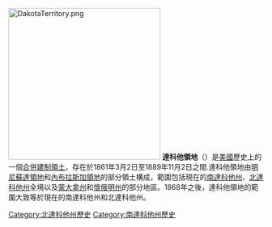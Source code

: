 {{expand|time=2016-12-10T13:52:25+00:00}}
{{unreferenced|time=2016-12-10T13:52:25+00:00}}
{{Infobox Former subdivision
|conventional_long_name = 達科他領地<br />{{lang|en|Territory of Dakota}}
|common_name = Dakota Territory
|nation      = 美國
|subdivision = [[美國合併建制領土|合併建制領土]]
|
|event_pre   = 
|date_pre    = 
|year_pre    = 
|event_start = 分拆自[[內布拉斯加領地|內布拉斯加]]及未合併領地
|date_start  = 3月2日
|year_start  = 1861年
|event1      = [[愛達荷領地|愛達荷領地]]分離
|date_event1 = 3月4日
|year_event1 = 1863年
|event2      = 獲得愛達荷領地土地
|date_event2 = 5月28日
|year_event2 = 1864年
|event3      = [[懷俄明領地|懷俄明領地]]分離
|date_event3 = 7月25日
|year_event3 = 1868年
|event_end   = [[北達科他州|北達科他州]]和[[南達科他州|南達科他州]]成立
|date_end    = 11月2日
|year_end    = 1889年
|p1          = 內布拉斯加領地
|flag_p1     = US flag 33 stars.svg
|p2          = 未合併領土
|flag_p2     = US flag 33 stars.svg
|s1          = 愛達荷領地
|flag_s1     = US flag 34 stars.svg
|s2          = 懷俄明領地
|flag_s2     = US flag 45 stars.svg
|s3          = 北達科他州
|flag_s3     = Flag of North Dakota.svg
|s4          = 南達科他州
|flag_s4     = Flag of South Dakota (1909-1963).svg
|image_flag  = 
|image_coat  = 
|symbol_type = 
|image_map   = DakotaTerritory.png
|image_map_caption = 
|
|capital      = [[揚克頓_(南達科他州)|揚克頓]]（1861－1883）<br />[[俾斯麥_(北達科他州)|俾斯麥]]（1883－1889）
|government_type = 合併建制領土
|title_leader = 總督
|leader1      = ''{{link-en|達科他領地總督列表|List of Governors of Dakota Territory|列表}}''
|year_leader1 = 
|leader2      = 
|year_leader2 = 
|leader3      = 
|year_leader3 = 
|leader4      = 
|year_leader4 = 
|legislature  = 
}}
[[File:DakotaTerritory.png|300px]]
'''達科他領地'''（{{lang-en|Dakota Territory}}）是[[美國|美國]]歷史上的一個[[合併建制領土|合併建制領土]]，存在於1861年3月2日至1889年11月2日之間.達科他領地由[[明尼蘇達領地|明尼蘇達領地]]和[[內布拉斯加領地|內布拉斯加領地]]的部分領土構成，範圍包括現在的[[南達科他州|南達科他州]]、[[北達科他州|北達科他州]]全境以及[[蒙大拿州|蒙大拿州]]和[[懷俄明州|懷俄明州]]的部分地區。1868年之後，達科他領地的範圍大致等於現在的南達科他州和北達科他州。
[[Category:北達科他州歷史|Category:北達科他州歷史]]
[[Category:南達科他州歷史|Category:南達科他州歷史]]